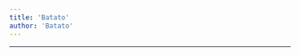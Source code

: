 ```yaml
---
title: 'Batato'
author: 'Batato'
---
```


---

<CharacterInfo
    name='Batato'
    image='/assets/icons/otom/wiki media/chars/batato.png' 
    caption='?'
    icon='/assets/icons/otom/wiki media/icons/Batato.png'
    nickname='obeso'
    pronouns='ele/dele'
    species='Batata'
    voice='Pedro Bola'
    hobbies='Jogador de xadrez e futuro caminhoneiro'
/>